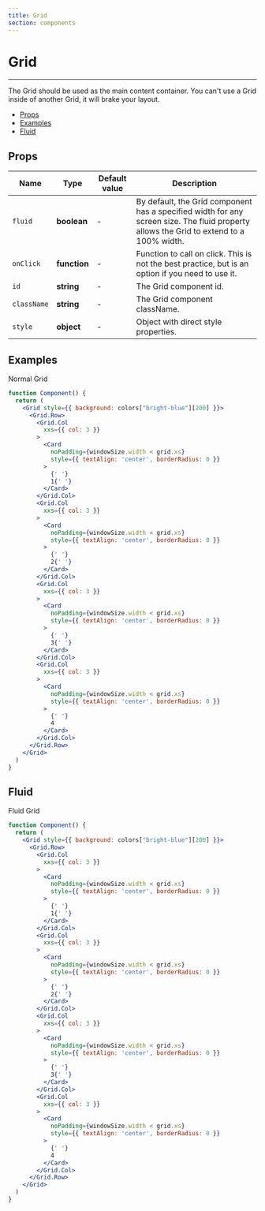```yaml
---
title: Grid
section: components
---
```



# Grid

---

The Grid should be used as the main content container. You can't use a Grid inside of another Grid, it will brake your layout.

- [Props](#Props)
- [Examples](#Examples)
- [Fluid](#Fluid)

## Props

| Name        | Type          | Default value | Description                                                                                                                             |
| ----------- | ------------- | ------------- | --------------------------------------------------------------------------------------------------------------------------------------- |
| `fluid`     | **boolean**   | -             | By default, the Grid component has a specified width for any screen size. The fluid property allows the Grid to extend to a 100% width.	|
| `onClick`   | **function**  | -             | Function to call on click. This is not the best practice, but is an option if you need to use it.	                                      |
| `id`        | **string**    | -             | The Grid component id.                                                                                                                  |
| `className` | **string**    | -             | The Grid component className.                                                                                                           |
| `style`     | **object**    | -             | Object with direct style properties.                                                                                                    |

## Examples

Normal Grid

<Demo title="Grid" background={colors.bgGrey}>
  <Grid />
</Demo>

```jsx
function Component() {
  return (
    <Grid style={{ background: colors["bright-blue"][200] }}>
      <Grid.Row>
        <Grid.Col
          xxs={{ col: 3 }}
        >
          <Card
            noPadding={windowSize.width < grid.xs}
            style={{ textAlign: 'center', borderRadius: 0 }}
          >
            {' '}
            1{' '}
          </Card>
        </Grid.Col>
        <Grid.Col
          xxs={{ col: 3 }}
        >
          <Card
            noPadding={windowSize.width < grid.xs}
            style={{ textAlign: 'center', borderRadius: 0 }}
          >
            {' '}
            2{' '}
          </Card>
        </Grid.Col>
        <Grid.Col
          xxs={{ col: 3 }}
        >
          <Card
            noPadding={windowSize.width < grid.xs}
            style={{ textAlign: 'center', borderRadius: 0 }}
          >
            {' '}
            3{' '}
          </Card>
        </Grid.Col>
        <Grid.Col
          xxs={{ col: 3 }}
        >
          <Card
            noPadding={windowSize.width < grid.xs}
            style={{ textAlign: 'center', borderRadius: 0 }}
          >
            {' '}
            4
          </Card>
        </Grid.Col>
      </Grid.Row>
    </Grid>
  )
}
```

## Fluid

Fluid Grid

<Demo title="Fluid Grid" background={colors.bgGrey}>
  <Grid fluid/>
</Demo>

```jsx
function Component() {
  return (
    <Grid style={{ background: colors["bright-blue"][200] }}>
      <Grid.Row>
        <Grid.Col
          xxs={{ col: 3 }}
        >
          <Card
            noPadding={windowSize.width < grid.xs}
            style={{ textAlign: 'center', borderRadius: 0 }}
          >
            {' '}
            1{' '}
          </Card>
        </Grid.Col>
        <Grid.Col
          xxs={{ col: 3 }}
        >
          <Card
            noPadding={windowSize.width < grid.xs}
            style={{ textAlign: 'center', borderRadius: 0 }}
          >
            {' '}
            2{' '}
          </Card>
        </Grid.Col>
        <Grid.Col
          xxs={{ col: 3 }}
        >
          <Card
            noPadding={windowSize.width < grid.xs}
            style={{ textAlign: 'center', borderRadius: 0 }}
          >
            {' '}
            3{' '}
          </Card>
        </Grid.Col>
        <Grid.Col
          xxs={{ col: 3 }}
        >
          <Card
            noPadding={windowSize.width < grid.xs}
            style={{ textAlign: 'center', borderRadius: 0 }}
          >
            {' '}
            4
          </Card>
        </Grid.Col>
      </Grid.Row>
    </Grid>
  )
}
```